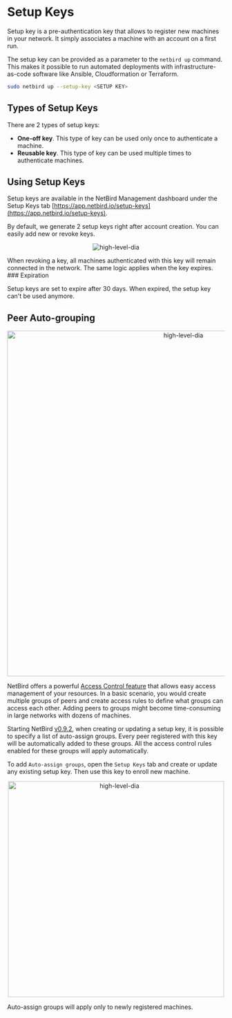 
# Setup Keys

Setup key is a pre-authentication key that allows to register new machines in your network.
It simply associates a machine with an account on a first run.

The setup key can be provided as a parameter to the ```netbird up``` command.
This makes it possible to run automated deployments with infrastructure-as-code software like Ansible, Cloudformation or Terraform.

```bash {{ title: 'Starting NetBird Client' }}
sudo netbird up --setup-key <SETUP KEY>
```

## Types of Setup Keys

There are 2 types of setup keys:
* **One-off key**. This type of key can be used only once to authenticate a machine.
* **Reusable key**. This type of key can be used multiple times to authenticate machines.

## Using Setup Keys

Setup keys are available in the NetBird Management dashboard under the Setup Keys tab [https://app.netbird.io/setup-keys](https://app.netbird.io/setup-keys).

By default, we generate 2 setup keys right after account creation. You can easily add new or revoke keys.

<p align="center">
    <img src="/img/architecture/setup-keys.png" alt="high-level-dia" style={{boxShadow: '0 4px 8px 0 rgba(0, 0, 0, 0.2), 0 6px 20px 0 rgba(0, 0, 0, 0.19)'}} />
</p>

<Note>
    When revoking a key, all machines authenticated with this key will remain connected in the network. The same logic applies when the key expires.
</Note>
### Expiration

Setup keys are set to expire after 30 days. When expired, the setup key can't be used anymore.

## Peer Auto-grouping

<p align="center">
    <img src="/img/architecture/peer-auto-tagging-setupkey.gif" alt="high-level-dia" width="800" style={{boxShadow: '0 4px 8px 0 rgba(0, 0, 0, 0.2), 0 6px 20px 0 rgba(0, 0, 0, 0.19)'}} />
</p>

NetBird offers a powerful [Access Control feature](/docs/how-to/access-control) that allows easy access management of your resources.
In a basic scenario, you would create multiple groups of peers and create access rules to define what groups can access each other.
Adding peers to groups might become time-consuming in large networks with dozens of machines.

Starting NetBird [v0.9.2](https://github.com/netbirdio/netbird/releases), when creating or updating a setup key,
it is possible to specify a list of auto-assign groups. Every peer registered with this key will be automatically added
to these groups. All the access control rules enabled for these groups will apply automatically.

To add `Auto-assign groups`, open the `Setup Keys` tab and create or update any existing setup key.
Then use this key to enroll new machine.

<p align="center">
    <img src="/img/architecture/netbird-peer-auto-tagging-newkey.png" alt="high-level-dia" width="500" style={{boxShadow: '0 4px 8px 0 rgba(0, 0, 0, 0.2), 0 6px 20px 0 rgba(0, 0, 0, 0.19)'}} />
</p>

<Note>
    Auto-assign groups will apply only to newly registered machines.
</Note>

